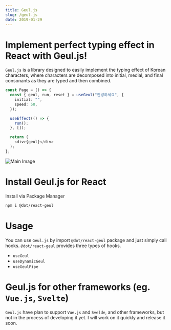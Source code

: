 ```yaml
---
title: Geul.js
slug: /geul-js
date: 2019-01-29
---
```


# Implement perfect typing effect in React with Geul.js!

`Geul.js` is a library designed to easily implement
the typing effect of Korean characters,
where characters are decomposed into
initial, medial, and final consonants
as they are typed and then combined.

```ts
const Page = () => {
  const { geul, run, reset } = useGeul("안녕하세요", {
    initial: "",
    speed: 50,
  });

  useEffect(() => {
    run();
  }, []);

  return (
    <div>{geul}</div>
  );
};
```

![Main Image](../../images/geul-js/head-motion.gif)

# Install Geul.js for React

Install via Package Manager

```sh
npm i @dot/react-geul
```

# Usage

You can use `Geul.js` by import `@dot/react-geul` package and just simply call hooks. `@dot/react-geul` provides three types of hooks.

- `useGeul`
- `useDynamicGeul`
- `useGeulPipe`

# Geul.js for other frameworks (eg. `Vue.js`, `Svelte`)

`Geul.js` have plan to support `Vue.js` and `Svelde`, and other frameworks,
but not in the process of developing it yet.
I will work on it quickly and release it soon.
